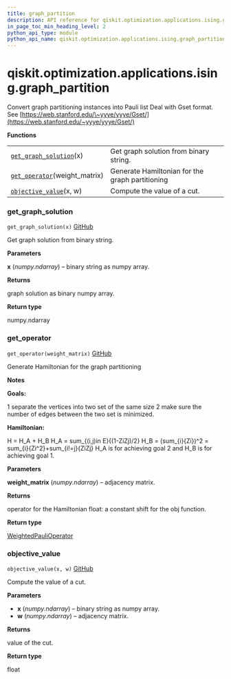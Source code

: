 ```yaml
---
title: graph_partition
description: API reference for qiskit.optimization.applications.ising.graph_partition
in_page_toc_min_heading_level: 2
python_api_type: module
python_api_name: qiskit.optimization.applications.ising.graph_partition
---
```


<span id="qiskit-optimization-applications-ising-graph-partition" />

# qiskit.optimization.applications.ising.graph\_partition

Convert graph partitioning instances into Pauli list Deal with Gset format. See [https://web.stanford.edu/\~yyye/yyye/Gset/](https://web.stanford.edu/~yyye/yyye/Gset/)

**Functions**

|                                                                                                                                                                                   |                                                 |
| --------------------------------------------------------------------------------------------------------------------------------------------------------------------------------- | ----------------------------------------------- |
| [`get_graph_solution`](#qiskit.optimization.applications.ising.graph_partition.get_graph_solution "qiskit.optimization.applications.ising.graph_partition.get_graph_solution")(x) | Get graph solution from binary string.          |
| [`get_operator`](#qiskit.optimization.applications.ising.graph_partition.get_operator "qiskit.optimization.applications.ising.graph_partition.get_operator")(weight\_matrix)      | Generate Hamiltonian for the graph partitioning |
| [`objective_value`](#qiskit.optimization.applications.ising.graph_partition.objective_value "qiskit.optimization.applications.ising.graph_partition.objective_value")(x, w)       | Compute the value of a cut.                     |

### get\_graph\_solution

<span id="qiskit.optimization.applications.ising.graph_partition.get_graph_solution" />

`get_graph_solution(x)` [GitHub](https://github.com/qiskit-community/qiskit-aqua/tree/stable/0.7/qiskit/optimization/applications/ising/graph_partition.py "view source code")

Get graph solution from binary string.

**Parameters**

**x** (*numpy.ndarray*) – binary string as numpy array.

**Returns**

graph solution as binary numpy array.

**Return type**

numpy.ndarray

### get\_operator

<span id="qiskit.optimization.applications.ising.graph_partition.get_operator" />

`get_operator(weight_matrix)` [GitHub](https://github.com/qiskit-community/qiskit-aqua/tree/stable/0.7/qiskit/optimization/applications/ising/graph_partition.py "view source code")

Generate Hamiltonian for the graph partitioning

**Notes**

**Goals:**

1 separate the vertices into two set of the same size 2 make sure the number of edges between the two set is minimized.

**Hamiltonian:**

H = H\_A + H\_B H\_A = sum\_\{(i,j)in E}\{(1-ZiZj)/2} H\_B = (sum\_\{i}\{Zi})^2 = sum\_\{i}\{Zi^2}+sum\_\{i!=j}\{ZiZj} H\_A is for achieving goal 2 and H\_B is for achieving goal 1.

**Parameters**

**weight\_matrix** (*numpy.ndarray*) – adjacency matrix.

**Returns**

operator for the Hamiltonian float: a constant shift for the obj function.

**Return type**

[WeightedPauliOperator](qiskit.aqua.operators.legacy.WeightedPauliOperator "qiskit.aqua.operators.legacy.WeightedPauliOperator")

### objective\_value

<span id="qiskit.optimization.applications.ising.graph_partition.objective_value" />

`objective_value(x, w)` [GitHub](https://github.com/qiskit-community/qiskit-aqua/tree/stable/0.7/qiskit/optimization/applications/ising/graph_partition.py "view source code")

Compute the value of a cut.

**Parameters**

*   **x** (*numpy.ndarray*) – binary string as numpy array.
*   **w** (*numpy.ndarray*) – adjacency matrix.

**Returns**

value of the cut.

**Return type**

float

